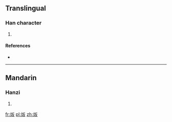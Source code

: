 ==Translingual==

===Han character===
{{Han char|rn=86|rad=火|as=04|sn=8|four=|canj=火竹水 (FHE)}}

# {{defn|Han|sort=火04}}

====References====
* {{Han ref|kx=0667.120|dkj=18909|dj=1076.200|hdz=32192.080|uh=708D|ud=28813}}

----

==Mandarin==

===Hanzi===
{{cmn-hanzi|pin=[[pàn]] ([[pan4]])|wg=p'an<sup>4</sup>}}

# {{defn|Mandarin|sort=火04}}

[[fr:炍]]
[[pl:炍]]
[[zh:炍]]